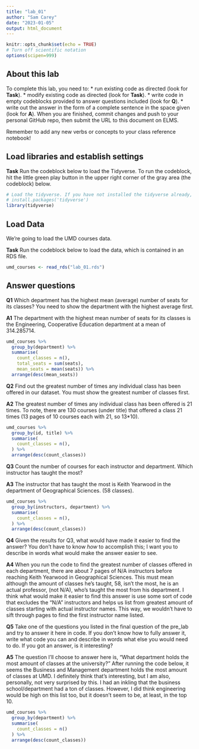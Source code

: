 ```yaml
---
title: "lab_01"
author: "Sam Carey"
date: "2023-01-05"
output: html_document
---
```


```r
knitr::opts_chunk$set(echo = TRUE)
# Turn off scientific notation
options(scipen=999)
```

## About this lab

To complete this lab, you need to: \* run existing code as directed (look for **Task**). \* modify existing code as directed (look for **Task**). \* write code in empty codeblocks provided to answer questions included (look for **Q**). \* write out the answer in the form of a complete sentence in the space given (look for **A**). When you are finished, commit changes and push to your personal GitHub repo, then submit the URL to this document on ELMS.

Remember to add any new verbs or concepts to your class reference notebook!

## Load libraries and establish settings

**Task** Run the codeblock below to load the Tidyverse. To run the codeblock, hit the little green play button in the upper right corner of the gray area (the codeblock) below.

```r
# Load the tidyverse. If you have not installed the tidyverse already, remove the # from the next line and run it first.  
# install.packages('tidyverse')
library(tidyverse)
```

## Load Data

We're going to load the UMD courses data.

**Task** Run the codeblock below to load the data, which is contained in an RDS file.

```r
umd_courses <- read_rds("lab_01.rds")
```

## Answer questions

**Q1** Which department has the highest mean (average) number of seats for its classes? You need to show the department with the highest average first.

**A1** The department with the highest mean number of seats for its classes is the Engineering, Cooperative Education department at a mean of 314.285714.

```r
umd_courses %>%
  group_by(department) %>%
  summarise(
    count_classes = n(),
    total_seats = sum(seats),
    mean_seats = mean(seats)) %>%
  arrange(desc(mean_seats))
```

**Q2** Find out the greatest number of times any individual class has been offered in our dataset. You must show the greatest number of classes first.

**A2** The greatest number of times any individual class has been offered is 21 times. To note, there are 130 courses (under title) that offered a class 21 times (13 pages of 10 courses each with 21, so 13*10). 

```r
umd_courses %>%
  group_by(id, title) %>%
  summarise(
    count_classes = n(),
  ) %>%
  arrange(desc(count_classes))
```

**Q3** Count the number of courses for each instructor and department. Which instructor has taught the most?

**A3** The instructor that has taught the most is Keith Yearwood in the department of Geographical Sciences. (58 classes).

```r
umd_courses %>%
  group_by(instructors, department) %>%
  summarise(
    count_classes = n(),
  ) %>%
  arrange(desc(count_classes))
```

**Q4** Given the results for Q3, what would have made it easier to find the answer? You don't have to know _how_ to accomplish this; I want you to describe in words what would make the answer easier to see.

**A4** When you run the code to find the greatest number of classes offered in each department, there are about 7 pages of N/A instructors before reaching Keith Yearwood in Geographical Sciences. This must mean although the amount of classes he's taught, 58, isn't the most, he is an actual professor, (not N/A), who's taught the most from his department. I think what would make it easier to find this answer is use some sort of code that excludes the "N/A" instructors and helps us list from greatest amount of classes starting with actual instructor names. This way, we wouldn't have to sift through pages to find the first instructor name listed. 

**Q5** Take one of the questions you listed in the final question of the pre_lab and try to answer it here in code. If you don't know how to fully answer it, write what code you can and describe in words what else you would need to do. If you got an answer, is it interesting?

**A5** The question I'll choose to answer here is, "What department holds the most amount of classes at the university?" After running the code below, it seems the Business and Management department holds the most amount of classes at UMD. I definitely think that's interesting, but I am also, personally, not very surprised by this. I had an inkling that the business school/department had a ton of classes. However, I did think engineering would be high on this list too, but it doesn't seem to be, at least, in the top 10.

```r
umd_courses %>%
  group_by(department) %>%
  summarise(
    count_classes = n()
  ) %>%
  arrange(desc(count_classes))
```
